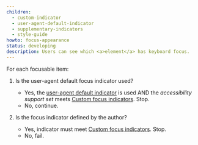 ```yaml
---
children:
  - custom-indicator
  - user-agent-default-indicator
  - supplementary-indicators
  - style-guide
howto: focus-appearance
status: developing
description: Users can see which <a>element</a> has keyboard focus.
---
```


<DecisionTree>
  For each focusable item:
    
  1. Is the user-agent default focus indicator used?
     - Yes, the <a href="#user-agent-default-indicator">user-agent default indicator</a> is used AND the <em>accessibility support set</em> meets <a href="#custom-indicator">Custom focus indicators</a>. Stop.
     - No, continue.

  2. Is the focus indicator defined by the author?
     - Yes, indicator must meet <a href="#custom-indicator">Custom focus indicators</a>. Stop.
     - No, fail.
</DecisionTree>
